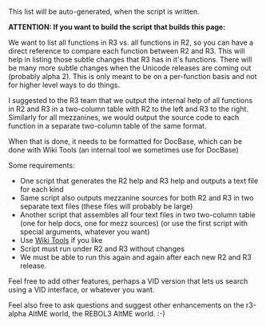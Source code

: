 {{Cookbook|title=R2 vs. R3 Function List|author=Henrik Mikael Kristensen|level=1|category=R2 vs. R3}}

This list will be auto-generated, when the script is written.

'''ATTENTION: If you want to build the script that builds this page:'''

We want to list all functions in R3 vs. all functions in R2, so you can have a direct reference to compare each function between R2 and R3. This will help in listing those subtle changes that R3 has in it's functions. There will be many more subtle changes when the Unicode releases are coming out (probably alpha 2). This is only meant to be on a per-function basis and not for higher level ways to do things.

I suggested to the R3 team that we output the internal help of all functions in R2 and R3 in a two-column table with R2 to the left and R3 to the right. Similarly for all mezzanines, we would output the source code to each function in a separate two-column table of the same format.

When that is done, it needs to be formatted for DocBase, which can be done with Wiki Tools (an internal tool we sometimes use for DocBase)

Some requirements:

* One script that generates the R2 help and R3 help and outputs a text file for each kind
* Same script also outputs mezzanine sources for both R2 and R3 in two separate text files (these files will probably be large)
* Another script that assembles all four text files in two two-column table (one for help docs, one for mezz sources) (or use the first script with special arguments, whatever you want)
* Use [[Wiki Tools]] if you like
* Script must run under R2 and R3 without changes
* We must be able to run this again and again after each new R2 and R3 release.

Feel free to add other features, perhaps a VID version that lets us search using a VID interface, or whatever you want.

Feel also free to ask questions and suggest other enhancements on the r3-alpha AltME world, the REBOL3 AltME world. :-)